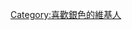 {{Userbox
  |border-c = #C0C0C0
  |border-s = 1
  |id-c     = #C0C0C0
  |id-s     = 12
  |id-fc    = #5C5C5C
  |info-s   = 10
  |info-fc  = #747474
  |id       = 銀色
  |info     = 這個用戶喜歡'''[[銀色]]'''。
}}

<includeonly>[[Category:喜歡銀色的維基人]]</includeonly><noinclude>
</noinclude>